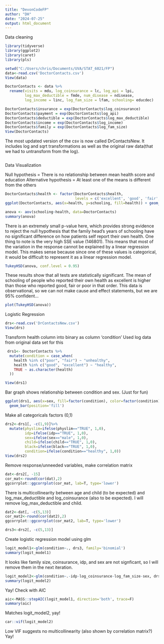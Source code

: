 ```yaml
---
title: "DevonCodeFP"
author: "DH"
date: "2024-07-25"
output: html_document
---
```

Data cleaning
```r
library(tidyverse)
library(ggplot2)
library(caret)
library(pls)
```

```r
setwd("C:/Users/chris/Documents/UVA/STAT_6021/FP")
data<-read.csv('DoctorContacts.csv')
View(data)
```

```r
DoctorContacts <- data %>%
  rename(visits = mdu, log_coinsurance = lc, log_api = lpi,
         log_max_deductible = fmde, num_disease = ndisease,
         log_income = linc, log_fam_size = lfam, schooling= educdec)
```

```r
DoctorContacts$insurance = exp(DoctorContacts$log_coinsurance)
DoctorContacts$payment = exp(DoctorContacts$log_api)
DoctorContacts$deductible = exp(DoctorContacts$log_max_deductible)
DoctorContacts$income = exp(DoctorContacts$log_income)
DoctorContacts$family = exp(DoctorContacts$log_fam_size)
View(DoctorContacts)
```
The most updated version of the csv is now called DrContactsNew. It includes
log and sqrt transformations as well as the original raw data(that we had to
untransform from the log).
```r

```
Data Visualization

Null hypothesis = There is no relationship between mean health score and education
Alternative hypothesis = At least one of the means is different from the others

```r
DoctorContacts$health <- factor(DoctorContacts$health, 
                                levels = c('excellent', 'good', 'fair', 'poor'))
ggplot(DoctorContacts, aes(x=health, y=schooling, fill=health)) + geom_boxplot()
```

```r
anova <- aov(schooling~health, data=DoctorContacts)
summary(anova)
```
There is an extremely small p-value here, which provides strong evidence to
reject the null hypothesis that the family head's years of schooling have no 
significant difference on how patients self report their own health.
One thing to note is the very high SSE value (146801). This means that most of
the variation in the response cannot be explained by a linear regression model.
This makes sense because since one of these values is categorical, it would be
difficult to represent it as a linear regression model.

```r
TukeyHSD(anova, conf.level = 0.95)
```
These results show that all tests are statistically significant. The mean of
schooling of people who reported their own health as excellent is higher than
those who reported good, fair or poor in that order.
This data is observational, so we can not make cause and effect statements,
but we are 95% confident...

```r
plot(TukeyHSD(anova))
```
Logistic Regression
```r
drs<-read.csv('DrContactsNew.csv')
View(drs)
```

Transform health column into binary as column 'condition'
Used log data from original data set for this
```r
 drs1<- DoctorContacts %>%
  mutate(condition = case_when(
    health %in% c("poor", "fair") ~ "unhealthy",
    health %in% c("good", "excellent") ~ "healthy",
    TRUE ~ as.character(health)
  ))

View(drs1)
```

Bar graph shows relationship between condition and sex. (Just for fun)
```r
ggplot(drs1, aes(x=sex, fill=factor(condition), color=factor(condition)))+
  geom_bar(position='fill')
```


Make all categoricals factors (0,1)
```r
drs2<-drs1[, -c(1,9)]%>%
  mutate(physlim=ifelse(physlim=="TRUE", 1,0),
         idp=ifelse(idp=="TRUE", 1,0),
         sex=ifelse(sex=="male", 1,0),
         child=ifelse(child=="TRUE", 1,0),
         black=ifelse(black=="TRUE", 1,0),
         condition=ifelse(condition=="healthy", 1,0))
View(drs2)
```

Remove response/unneeded variables, make correlation matrix
```r
dat<-drs2[, -15]
cor_mat<-round(cor(dat),2)
ggcorrplot::ggcorrplot(cor_mat, lab=T, type='lower')
```
There is multicollinearity between age and child (to be expected) and
log_max_deductible and log_coinsurance (also to be expected). I will remove
log_max_deductible and child.

```r
dat2<-dat[, -c(5,13)]
cor_mat2<-round(cor(dat2),2)
ggcorrplot::ggcorrplot(cor_mat2, lab=T, type='lower')
```

```r
drs3<-drs2[, -c(5,13)]
```

Create logistic regression model using glm
```r
logit_model1<-glm(condition~., drs3, family='binomial')
summary(logit_model1)
```
It looks like family size, coinsurance, idp, and sex are not signficant,
so I will remove them in the next iteration.

```r
logit_model2<-glm(condition~.-idp-log_coinsurance-log_fam_size-sex, drs3, family='binomial')
summary(logit_model2)
```
Yay! Check with AIC
```r
aic<-MASS::stepAIC(logit_model1, direction='both', trace=F)
summary(aic)
```
Matches logit_model2, yay!

```r
car::vif(logit_model2)
```
Low VIF suggests no multicollinearity (also shown by correlation matrix?) Yay!
